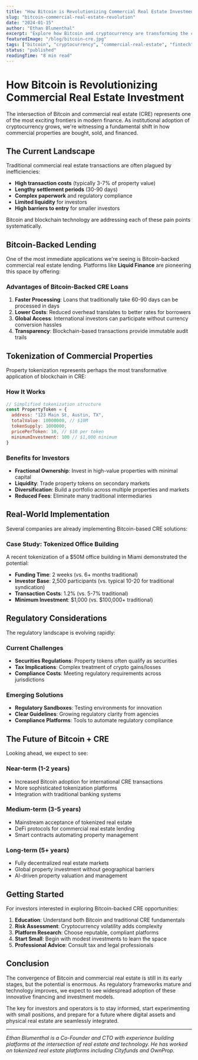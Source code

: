 ```yaml
---
title: "How Bitcoin is Revolutionizing Commercial Real Estate Investment"
slug: "bitcoin-commercial-real-estate-revolution"
date: "2024-01-15"
author: "Ethan Blumenthal"
excerpt: "Explore how Bitcoin and cryptocurrency are transforming the commercial real estate landscape, from tokenized properties to decentralized financing solutions."
featuredImage: "/blog/bitcoin-cre.jpg"
tags: ["bitcoin", "cryptocurrency", "commercial-real-estate", "fintech", "blockchain"]
status: "published"
readingTime: "8 min read"
---
```


# How Bitcoin is Revolutionizing Commercial Real Estate Investment

The intersection of Bitcoin and commercial real estate (CRE) represents one of the most exciting frontiers in modern finance. As institutional adoption of cryptocurrency grows, we're witnessing a fundamental shift in how commercial properties are bought, sold, and financed.

## The Current Landscape

Traditional commercial real estate transactions are often plagued by inefficiencies:

- **High transaction costs** (typically 3-7% of property value)
- **Lengthy settlement periods** (30-90 days)
- **Complex paperwork** and regulatory compliance
- **Limited liquidity** for investors
- **High barriers to entry** for smaller investors

Bitcoin and blockchain technology are addressing each of these pain points systematically.

## Bitcoin-Backed Lending

One of the most immediate applications we're seeing is Bitcoin-backed commercial real estate lending. Platforms like **Liquid Finance** are pioneering this space by offering:

### Advantages of Bitcoin-Backed CRE Loans

1. **Faster Processing**: Loans that traditionally take 60-90 days can be processed in days
2. **Lower Costs**: Reduced overhead translates to better rates for borrowers
3. **Global Access**: International investors can participate without currency conversion hassles
4. **Transparency**: Blockchain-based transactions provide immutable audit trails

## Tokenization of Commercial Properties

Property tokenization represents perhaps the most transformative application of blockchain in CRE:

### How It Works

```jsx
// Simplified tokenization structure
const PropertyToken = {
  address: "123 Main St, Austin, TX",
  totalValue: 10000000, // $10M
  tokenSupply: 1000000,
  pricePerToken: 10, // $10 per token
  minimumInvestment: 100 // $1,000 minimum
}
```

### Benefits for Investors

- **Fractional Ownership**: Invest in high-value properties with minimal capital
- **Liquidity**: Trade property tokens on secondary markets
- **Diversification**: Build a portfolio across multiple properties and markets
- **Reduced Fees**: Eliminate many traditional intermediaries

## Real-World Implementation

Several companies are already implementing Bitcoin-based CRE solutions:

### Case Study: Tokenized Office Building

A recent tokenization of a $50M office building in Miami demonstrated the potential:

- **Funding Time**: 2 weeks (vs. 6+ months traditional)
- **Investor Base**: 2,500 participants (vs. typical 10-20 for traditional syndication)
- **Transaction Costs**: 1.2% (vs. 5-7% traditional)
- **Minimum Investment**: $1,000 (vs. $100,000+ traditional)

## Regulatory Considerations

The regulatory landscape is evolving rapidly:

### Current Challenges

- **Securities Regulations**: Property tokens often qualify as securities
- **Tax Implications**: Complex treatment of crypto gains/losses
- **Compliance Costs**: Meeting regulatory requirements across jurisdictions

### Emerging Solutions

- **Regulatory Sandboxes**: Testing environments for innovation
- **Clear Guidelines**: Growing regulatory clarity from agencies
- **Compliance Platforms**: Tools to automate regulatory compliance

## The Future of Bitcoin + CRE

Looking ahead, we expect to see:

### Near-term (1-2 years)

- Increased Bitcoin adoption for international CRE transactions
- More sophisticated tokenization platforms
- Integration with traditional banking systems

### Medium-term (3-5 years)

- Mainstream acceptance of tokenized real estate
- DeFi protocols for commercial real estate lending
- Smart contracts automating property management

### Long-term (5+ years)

- Fully decentralized real estate markets
- Global property investment without geographical barriers
- AI-driven property valuation and management

## Getting Started

For investors interested in exploring Bitcoin-backed CRE opportunities:

1. **Education**: Understand both Bitcoin and traditional CRE fundamentals
2. **Risk Assessment**: Cryptocurrency volatility adds complexity
3. **Platform Research**: Choose reputable, compliant platforms
4. **Start Small**: Begin with modest investments to learn the space
5. **Professional Advice**: Consult tax and legal professionals

## Conclusion

The convergence of Bitcoin and commercial real estate is still in its early stages, but the potential is enormous. As regulatory frameworks mature and technology improves, we expect to see widespread adoption of these innovative financing and investment models.

The key for investors and operators is to stay informed, start experimenting with small positions, and prepare for a future where digital assets and physical real estate are seamlessly integrated.

---

*Ethan Blumenthal is a Co-Founder and CTO with experience building platforms at the intersection of real estate and technology. He has worked on tokenized real estate platforms including Cityfunds and OwnProp.*